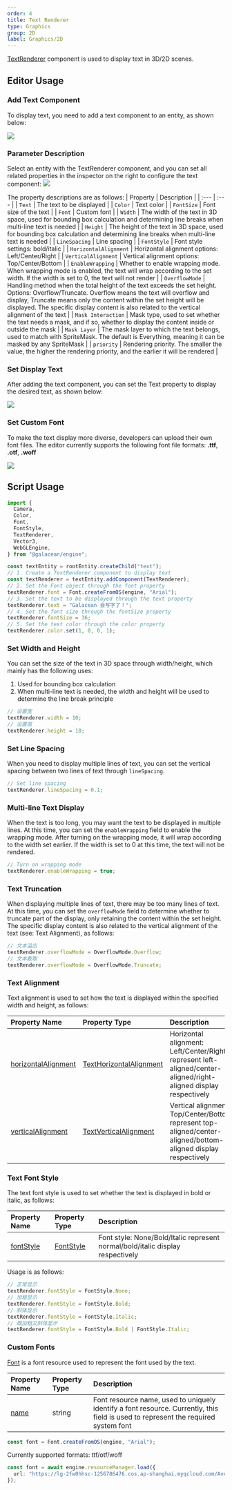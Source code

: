 ```yaml
---
order: 4
title: Text Renderer
type: Graphics
group: 2D
label: Graphics/2D
---
```


[TextRenderer](/apis/core/#TextRenderer) component is used to display text in 3D/2D scenes.

## Editor Usage

### Add Text Component

To display text, you need to add a text component to an entity, as shown below:

<Image src="https://mdn.alipayobjects.com/huamei_w6ifet/afts/img/A*3d5AQYTtcNkAAAAAAAAAAAAADjCHAQ/original" />

### Parameter Description

Select an entity with the TextRenderer component, and you can set all related properties in the inspector on the right to configure the text component:
<Image src="https://mdn.alipayobjects.com/huamei_w6ifet/afts/img/A*9XKjSYHZQWsAAAAAAAAAAAAADjCHAQ/original" />

The property descriptions are as follows:
| Property | Description |
| :--- | :--- |
| `Text` | The text to be displayed |
| `Color` | Text color |
| `FontSize` | Font size of the text |
| `Font` | Custom font |
| `Width` | The width of the text in 3D space, used for bounding box calculation and determining line breaks when multi-line text is needed |
| `Height` | The height of the text in 3D space, used for bounding box calculation and determining line breaks when multi-line text is needed |
| `LineSpacing` | Line spacing |
| `FontStyle` | Font style settings: bold/italic |
| `HorizontalAlignment` | Horizontal alignment options: Left/Center/Right |
| `VerticalAlignment` | Vertical alignment options: Top/Center/Bottom |
| `EnableWrapping` | Whether to enable wrapping mode. When wrapping mode is enabled, the text will wrap according to the set width. If the width is set to 0, the text will not render |
| `OverflowMode` | Handling method when the total height of the text exceeds the set height. Options: Overflow/Truncate. Overflow means the text will overflow and display, Truncate means only the content within the set height will be displayed. The specific display content is also related to the vertical alignment of the text |
| `Mask Interaction` | Mask type, used to set whether the text needs a mask, and if so, whether to display the content inside or outside the mask |
| `Mask Layer` | The mask layer to which the text belongs, used to match with SpriteMask. The default is Everything, meaning it can be masked by any SpriteMask |
| `priority` | Rendering priority. The smaller the value, the higher the rendering priority, and the earlier it will be rendered |

### Set Display Text

After adding the text component, you can set the Text property to display the desired text, as shown below:

<Image src="https://mdn.alipayobjects.com/huamei_w6ifet/afts/img/A*J6nKTJOOm4kAAAAAAAAAAAAADjCHAQ/original" />

### Set Custom Font

To make the text display more diverse, developers can upload their own font files. The editor currently supports the following font file formats: **.ttf**, **.otf**, **.woff**

<Image src="https://mdn.alipayobjects.com/huamei_w6ifet/afts/img/A*CgA5S5vneeMAAAAAAAAAAAAADjCHAQ/original" />

## Script Usage


```typescript
import {
  Camera,
  Color,
  Font,
  FontStyle,
  TextRenderer,
  Vector3,
  WebGLEngine,
} from "@galacean/engine";

const textEntity = rootEntity.createChild("text");
// 1. Create a TextRenderer component to display text  
const textRenderer = textEntity.addComponent(TextRenderer);
// 2. Set the Font object through the font property  
textRenderer.font = Font.createFromOS(engine, "Arial");
// 3. Set the text to be displayed through the text property  
textRenderer.text = "Galacean 会写字了！";
// 4. Set the font size through the fontSize property  
textRenderer.fontSize = 36;
// 5. Set the text color through the color property
textRenderer.color.set(1, 0, 0, 1);
```

### Set Width and Height

You can set the size of the text in 3D space through width/height, which mainly has the following uses:  
1. Used for bounding box calculation  
2. When multi-line text is needed, the width and height will be used to determine the line break principle

```typescript
// 设置宽
textRenderer.width = 10;
// 设置高
textRenderer.height = 10;
```

### Set Line Spacing

When you need to display multiple lines of text, you can set the vertical spacing between two lines of text through `lineSpacing`.

```typescript
// Set line spacing
textRenderer.lineSpacing = 0.1;
```

### Multi-line Text Display

When the text is too long, you may want the text to be displayed in multiple lines. At this time, you can set the `enableWrapping` field to enable the wrapping mode. After turning on the wrapping mode, it will wrap according to the width set earlier. If the width is set to 0 at this time, the text will not be rendered.

```typescript
// Turn on wrapping mode
textRenderer.enableWrapping = true;
```

### Text Truncation

When displaying multiple lines of text, there may be too many lines of text. At this time, you can set the `overflowMode` field to determine whether to truncate part of the display, only retaining the content within the set height. The specific display content is also related to the vertical alignment of the text (see: Text Alignment), as follows:

```typescript
// 文本溢出
textRenderer.overflowMode = OverflowMode.Overflow;
// 文本截取
textRenderer.overflowMode = OverflowMode.Truncate;
```

### Text Alignment

Text alignment is used to set how the text is displayed within the specified width and height, as follows:

| Property Name                                                        | Property Type                                                   | Description                                                                 |
| :------------------------------------------------------------------- | :-------------------------------------------------------------- | :-------------------------------------------------------------------------- |
| [horizontalAlignment](/apis/core/#TextRenderer-horizontalAlignment) | [TextHorizontalAlignment](/apis/core/#TextHorizontalAlignment) | Horizontal alignment: Left/Center/Right represent left-aligned/center-aligned/right-aligned display respectively |
| [verticalAlignment](/apis/core/#TextRenderer-horizontalAlignment)   | [TextVerticalAlignment](/apis/core/#TextVerticalAlignment)     | Vertical alignment: Top/Center/Bottom represent top-aligned/center-aligned/bottom-aligned display respectively   |

### Text Font Style

The text font style is used to set whether the text is displayed in bold or italic, as follows:

| Property Name                                      | Property Type                   | Description                                      |
| :------------------------------------------------- | :------------------------------ | :------------------------------------------------ |
| [fontStyle](/apis/core/#TextRenderer-fontStyle) | [FontStyle](/apis/core/#FontStyle) | Font style: None/Bold/Italic represent normal/bold/italic display respectively |

Usage is as follows:

```typescript
// 正常显示
textRenderer.fontStyle = FontStyle.None;
// 加粗显示
textRenderer.fontStyle = FontStyle.Bold;
// 斜体显示
textRenderer.fontStyle = FontStyle.Italic;
// 既加粗又斜体显示
textRenderer.fontStyle = FontStyle.Bold | FontStyle.Italic;
```

### Custom Fonts

[Font](/apis/core/#Font) is a font resource used to represent the font used by the text.

| Property Name                        | Property Type | Description                                                                 |
| :----------------------------------- | :------------ | :-------------------------------------------------------------------------- |
| [name](/apis/core/#Sprite-name)   | string        | Font resource name, used to uniquely identify a font resource. Currently, this field is used to represent the required system font |

```typescript
const font = Font.createFromOS(engine, "Arial");
```

Currently supported formats: ttf/otf/woff

```typescript
const font = await engine.resourceManager.load({
  url: "https://lg-2fw0hhsc-1256786476.cos.ap-shanghai.myqcloud.com/Avelia.otf",
});
```
